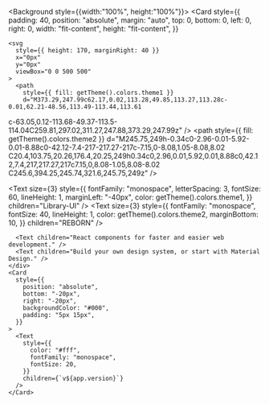 
<Meta title="Library-UI" />

<Background style={{width:"100%", height:"100%"}}>
  <Card
    style={{
      padding: 40,
      position: "absolute",
      margin: "auto",
      top: 0,
      bottom: 0,
      left: 0,
      right: 0,
      width: "fit-content",
      height: "fit-content",
    }}
  >
    <svg
      style={{ height: 170, marginRight: 40 }}
      x="0px"
      y="0px"
      viewBox="0 0 500 500"
    >
      <path
        style={{ fill: getTheme().colors.theme1 }}
        d="M373.29,247.99c62.17,0.02,113.28,49.85,113.27,113.28c-0.01,62.21-48.56,113.49-113.44,113.61
c-63.05,0.12-113.68-49.37-113.5-114.04C259.81,297.02,311.27,247.88,373.29,247.99z"
      />
      <path
        style={{ fill: getTheme().colors.theme2 }}
        d="M245.75,249h-0.34c0-2.96-0.01-5.92-0.01-8.88c0-42.12-7.4-217-217.27-217c-7.15,0-8.08,1.05-8.08,8.02
C20.4,103.75,20.26,176.4,20.25,249h0.34c0,2.96,0.01,5.92,0.01,8.88c0,42.12,7.4,217,217.27,217c7.15,0,8.08-1.05,8.08-8.02
C245.6,394.25,245.74,321.6,245.75,249z"
      />
    </svg>
    <div>
      <Text
        size={3}
        style={{
          fontFamily: "monospace",
          letterSpacing: 3,
          fontSize: 60,
          lineHeight: 1,
          marginLeft: "-40px",
          color: getTheme().colors.theme1,
        }}
        children="Library-UI"
      />
      <Text
        size={3}
        style={{
          fontFamily: "monospace",
          fontSize: 40,
          lineHeight: 1,
          color: getTheme().colors.theme2,
          marginBottom: 10,
        }}
        children="REBORN"
      />

      <Text children="React components for faster and easier web development." />
      <Text children="Build your own design system, or start with Material Design." />
    </div>
    <Card
      style={{
        position: "absolute",
        bottom: "-20px",
        right: "-20px",
        backgroundColor: "#000",
        padding: "5px 15px",
      }}
    >
      <Text
        style={{
          color: "#fff",
          fontFamily: "monospace",
          fontSize: 20,
        }}
        children={`v${app.version}`}
      />
    </Card>

  </Card>
</Background>
